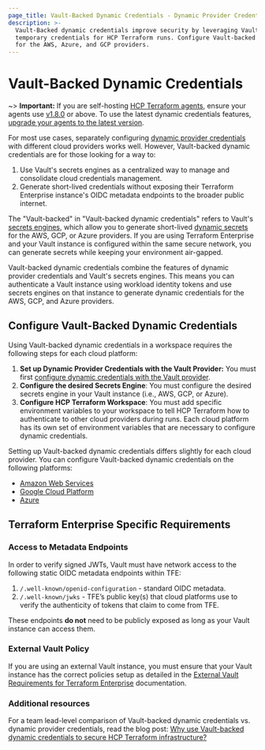 ```yaml
---
page_title: Vault-Backed Dynamic Credentials - Dynamic Provider Credentials - Workspaces - HCP Terraform
description: >-
  Vault-Backed dynamic credentials improve security by leveraging Vault to generate
  temporary credentials for HCP Terraform runs. Configure Vault-backed dynamic credentials
  for the AWS, Azure, and GCP providers.
---
```


# Vault-Backed Dynamic Credentials

~> **Important:** If you are self-hosting [HCP Terraform agents](/terraform/cloud-docs/agents), ensure your agents use [v1.8.0](/terraform/cloud-docs/agents/changelog#1-8-0-04-18-2023) or above. To use the latest dynamic credentials features, [upgrade your agents to the latest version](/terraform/cloud-docs/agents/changelog).

For most use cases, separately configuring [dynamic provider credentials](/terraform/cloud-docs/workspaces/dynamic-provider-credentials) with different cloud providers works well. However, Vault-backed dynamic credentials are for those looking for a way to:
 1. Use Vault's secrets engines as a centralized way to manage and consolidate cloud credentials management.
 2. Generate short-lived credentials without exposing their Terraform Enterprise instance's OIDC metadata endpoints to the broader public internet.

The "Vault-backed" in "Vault-backed dynamic credentials" refers to Vault's [secrets engines](/vault/docs/secrets), which allow you to generate short-lived [dynamic secrets](https://www.vaultproject.io/use-cases/dynamic-secrets) for the AWS, GCP, or Azure providers. If you are using Terraform Enterprise and your Vault instance is configured within the same secure network, you can generate secrets while keeping your environment air-gapped.

Vault-backed dynamic credentials combine the features of dynamic provider credentials and Vault's secrets engines. This means you can authenticate a Vault instance using workload identity tokens and use secrets engines on that instance to generate dynamic credentials for the AWS, GCP, and Azure providers.

## Configure Vault-Backed Dynamic Credentials

Using Vault-backed dynamic credentials in a workspace requires the following steps for each cloud platform:

1. **Set up Dynamic Provider Credentials with the Vault Provider:** You must first [configure dynamic credentials with the Vault provider](/terraform/cloud-docs/workspaces/dynamic-provider-credentials/vault-configuration).
2. **Configure the desired Secrets Engine**: You must configure the desired secrets engine in your Vault instance (i.e., AWS, GCP, or Azure).
3. **Configure HCP Terraform Workspace**: You must add specific environment variables to your workspace to tell HCP Terraform how to authenticate to other cloud providers during runs. Each cloud platform has its own set of environment variables that are necessary to configure dynamic credentials.

Setting up Vault-backed dynamic credentials differs slightly for each cloud provider. You can configure Vault-backed dynamic credentials on the following platforms:
- [Amazon Web Services](/terraform/cloud-docs/workspaces/dynamic-provider-credentials/vault-backed/aws-configuration)
- [Google Cloud Platform](/terraform/cloud-docs/workspaces/dynamic-provider-credentials/vault-backed/gcp-configuration)
- [Azure](/terraform/cloud-docs/workspaces/dynamic-provider-credentials/vault-backed/azure-configuration)

## Terraform Enterprise Specific Requirements

### Access to Metadata Endpoints

In order to verify signed JWTs, Vault must have network access to the following static OIDC metadata endpoints within TFE:

1. `/.well-known/openid-configuration` - standard OIDC metadata.
2. `/.well-known/jwks` - TFE’s public key(s) that cloud platforms use to verify the authenticity of tokens that claim to come from TFE.

These endpoints **do not** need to be publicly exposed as long as your Vault instance can access them.

### External Vault Policy

If you are using an external Vault instance, you must ensure that your Vault instance has the correct policies setup as detailed in the [External Vault Requirements for Terraform Enterprise](/terraform/enterprise/requirements/data-storage/vault) documentation.

### Additional resources

For a team lead-level comparison of Vault-backed dynamic credentials vs. dynamic provider credentials, read the blog post: [Why use Vault-backed dynamic credentials to secure HCP Terraform infrastructure?](https://www.hashicorp.com/blog/why-use-vault-backed-dynamic-credentials-to-secure-hcp-terraform-infrastructure)

